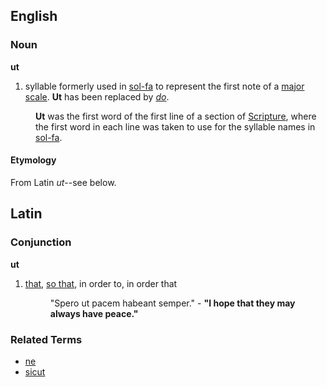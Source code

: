 ==English==
===Noun===
'''ut'''

# syllable formerly used in [[sol-fa]] to represent the first note of a [[major scale]].  '''Ut''' has been replaced by ''[[do]]''.

: '''Ut''' was the first word of the first line of a section of [[Scripture]], where the first word in each line was taken to use for the syllable names in [[sol-fa]].

====Etymology====
From Latin ''ut''--see below.

==Latin==
===Conjunction===
'''ut'''

# [[that]], [[so that]], in order to, in order that
#: "Spero ut pacem habeant semper." - '''"I hope that they may always have peace."'''

===Related Terms===
*[[ne]]
*[[sicut]]